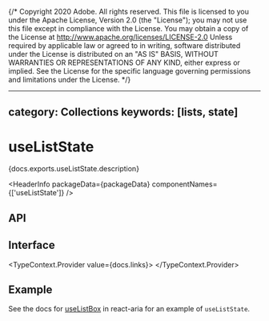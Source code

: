 {/* Copyright 2020 Adobe. All rights reserved.
This file is licensed to you under the Apache License, Version 2.0 (the "License");
you may not use this file except in compliance with the License. You may obtain a copy
of the License at http://www.apache.org/licenses/LICENSE-2.0
Unless required by applicable law or agreed to in writing, software distributed under
the License is distributed on an "AS IS" BASIS, WITHOUT WARRANTIES OR REPRESENTATIONS
OF ANY KIND, either express or implied. See the License for the specific language
governing permissions and limitations under the License. */}



---
category: Collections
keywords: [lists, state]
---

# useListState

<p>{docs.exports.useListState.description}</p>

<HeaderInfo
  packageData={packageData}
  componentNames={['useListState']} />

## API

<FunctionAPI function={docs.exports.useListState} links={docs.links} />

## Interface

<TypeContext.Provider value={docs.links}>
  <InterfaceType properties={docs.links[docs.exports.useListState.return.base.id].properties} />
</TypeContext.Provider>

## Example

See the docs for [useListBox](/react-aria/useListBox.html) in react-aria for an example of `useListState`.
